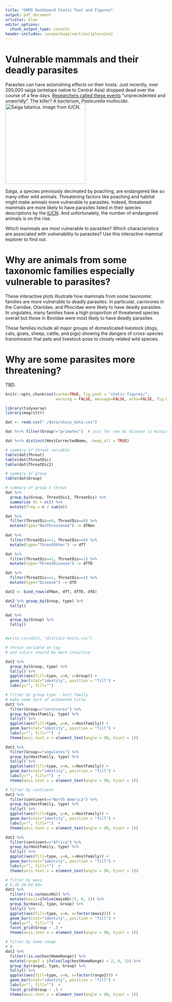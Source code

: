 ```yaml
---
title: "GMPD Dashboard Static Text and Figures"
output: pdf_document
urlcolor: blue
editor_options: 
  chunk_output_type: console
header-includes: \usepackage[section]{placeins}
---
```


# Vulnerable mammals and their deadly parasites

Parasites can have astonishing effects on their hosts. Just recently, over 200,000 saiga (antelope native to Central Asia) dropped dead over the course of a few days. [Researchers called these events](https://www.theatlantic.com/science/archive/2018/01/why-did-two-thirds-of-this-weird-antelope-suddenly-drop-dead/550676/?utm_source=twb) "unprecedented and unworldly". The killer? A bacterium, _Pasteurella multocida_. ![_Saiga tatarica_. Image from IUCN.](saiga-IUCN.jpg){height=250px}

Saiga, a species previously decimated by poaching, are endangered like so many other wild animals. Threatening factors like poaching and habitat might make animals more vulnerable to parasites. Indeed, threatened mammals are more likely to have parasites listed in their species descriptions by the [IUCN](iucnredlist.org). And unfortunately, the number of endangered animals is on the rise. 

Which mammals are most vulnerable to parasites? Which characteristics are associated with vulnerability to parasites? Use this interactive mammal explorer to find out. 

# Why are animals from some taxonomic families especially vulnerable to parasites? 

These interactive plots illustrate how mammals from some taxonomic families are more vulnerable to deadly parasites. In particular, carnivores in the Canidae, Otariidae, and Phocidae were likely to have deadly parasites. In ungulates, many families have a high proportion of threatened species overall but those in Bovidae were most likely to have deadly parasites. 

These families include all major groups of domesticated livestock (dogs, cats, goats, sheep, cattle, and pigs) showing the dangers of cross-species transmission that pets and livestock pose to  closely related wild species. 

# Why are some parasites more threatening? 

TBD.

\newpage

```r
knitr::opts_chunk$set(cache=TRUE, fig.path = "static-figures/", 
                      warning = FALSE, message=FALSE, echo=FALSE, fig.height = 6) 

library(tidyverse)
library(magrittr)

dat <- read.csv("./data/shiny_data.csv")

dat %<>% filter(Group!="primates")  # just for now bc disease is missing

dat %<>% distinct(HostCorrectedName, .keep_all = TRUE)

```


```r
# summary of threat variable
table(dat$Threat)
table(dat$ThreatDic)
table(dat$ThreatDic2)

# summary of group
table(dat$Group)

# summary of group x threat
dat %>%
  group_by(Group, ThreatDic2, ThreatDis) %>%
  summarise (n = n()) %>%
  mutate(freq = n / sum(n))

```

```r

dat %>%
  filter(ThreatDic==0, ThreatDis==0) %>%
  mutate(type="NonThreatened") -> dfNon
  
dat %>%
  filter(ThreatDic==1, ThreatDis==0) %>%
  mutate(type="ThreatOther") -> dfT

dat %>%
  filter(ThreatDic==1, ThreatDis==1) %>%
  mutate(type="ThreatDisease") -> dfTD

dat %>%
  filter(ThreatDic==1, ThreatDis==1) %>%
  mutate(type="Disease") -> dfD

dat2 <- bind_rows(dfNon, dfT, dfTD, dfD)

dat2 %>% group_by(Group, type) %>%
  tally()

dat %>% 
  group_by(Group) %>% 
  tally()


#write.csv(dat2, "distinct-hosts.csv")

```


```r
# threat variable on top 
# and colors should be more intuitive

dat2 %>% 
  group_by(Group, type) %>% 
  tally() %>%
  ggplot(aes(fill=type, y=n, x=Group)) + 
  geom_bar(stat="identity", position = "fill") + 
  labs(y="", fill="")

# filter by group type - host family
# make some sort of automated title
dat2 %>% 
  filter(Group=="carnivores") %>%
  group_by(HostFamily, type) %>% 
  tally() %>%
  ggplot(aes(fill=type, y=n, x=HostFamily)) + 
  geom_bar(stat="identity", position = "fill") + 
  labs(y="", fill="")  + 
  theme(axis.text.x = element_text(angle = 90, hjust = 1))

dat2 %>% 
  filter(Group=="ungulates") %>%
  group_by(HostFamily, type) %>% 
  tally() %>%
  ggplot(aes(fill=type, y=n, x=HostFamily)) + 
  geom_bar(stat="identity", position = "fill") + 
  labs(y="", fill="")  + 
  theme(axis.text.x = element_text(angle = 90, hjust = 1))

# filter by continent
dat2 %>% 
  filter(continent=="North America") %>%
  group_by(HostFamily, type) %>% 
  tally() %>%
  ggplot(aes(fill=type, y=n, x=HostFamily)) + 
  geom_bar(stat="identity", position = "fill") + 
  labs(y="", fill="")  + 
  theme(axis.text.x = element_text(angle = 90, hjust = 1))

dat2 %>% 
  filter(continent=="Africa") %>%
  group_by(HostFamily, type) %>% 
  tally() %>%
  ggplot(aes(fill=type, y=n, x=HostFamily)) + 
  geom_bar(stat="identity", position = "fill") + 
  labs(y="", fill="")  + 
  theme(axis.text.x = element_text(angle = 90, hjust = 1))

# filter by mass
# 0-20 20-60 60+ 
dat2 %>% 
  filter(!is.na(massKG)) %>%
  mutate(mass2=ifelse(massKG<75, 0, 1)) %>%
  group_by(mass2, type, Group) %>% 
  tally() %>%
  ggplot(aes(fill=type, y=n, x=factor(mass2))) + 
  geom_bar(stat="identity", position = "fill") + 
  labs(y="", fill="")  + 
  facet_grid(Group ~ .) +
  theme(axis.text.x = element_text(angle = 90, hjust = 1))

# filter by home range
# 0-
dat2 %>% 
  filter(!is.na(hostHomeRange)) %>%
  mutate(range2 = ifelse(log(hostHomeRange) < 2, 0, 1)) %>%
  group_by(range2, type, Group) %>% 
  tally() %>%
  ggplot(aes(fill=type, y=n, x=factor(range2))) + 
  geom_bar(stat="identity", position = "fill") + 
  labs(y="", fill="")  + 
  facet_grid(Group ~ .) +
  theme(axis.text.x = element_text(angle = 90, hjust = 1))

```


